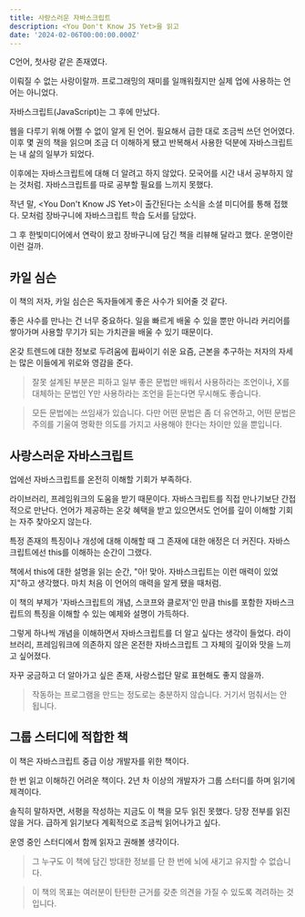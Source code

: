 ```yaml
---
title: 사랑스러운 자바스크립트
description: <You Don't Know JS Yet>을 읽고
date: '2024-02-06T00:00:00.000Z'
---
```


C언어, 첫사랑 같은 존재였다.

이뤄질 수 없는 사랑이랄까. 프로그래밍의 재미를 일깨워줬지만 실제 업에 사용하는 언어는 아니었다.

자바스크립트(JavaScript)는 그 후에 만났다.

웹을 다루기 위해 어쩔 수 없이 알게 된 언어. 필요해서 급한 대로 조금씩 쓰던 언어였다. 이후 몇 권의 책을 읽으며 조금 더 이해하게 됐고 반복해서 사용한 덕분에 자바스크립트는 내 삶의 일부가 되었다.

이후에는 자바스크립트에 대해 더 알려고 하지 않았다. 모국어를 시간 내서 공부하지 않는 것처럼. 자바스크립트를 따로 공부할 필요를 느끼지 못했다.

작년 말, \<You Don't Know JS Yet\>이 출간된다는 소식을 소셜 미디어를 통해 접했다. 모처럼 장바구니에 자바스크립트 학습 도서를 담았다.

그 후 한빛미디어에서 연락이 왔고 장바구니에 담긴 책을 리뷰해 달라고 했다. 운명이란 이런 걸까.

## 카일 심슨

이 책의 저자, 카일 심슨은 독자들에게 좋은 사수가 되어줄 것 같다.

좋은 사수를 만나는 건 너무 중요하다. 일을 빠르게 배울 수 있을 뿐만 아니라 커리어를 쌓아가며 사용할 무기가 되는 가치관을 배울 수 있기 때문이다.

온갖 트렌드에 대한 정보로 두려움에 휩싸이기 쉬운 요즘, 근본을 추구하는 저자의 자세는 많은 이들에게 위로와 영감을 준다.

> 잘못 설계된 부분은 피하고 일부 좋은 문법만 배워서 사용하라는 조언이나, X를 대체하는 문법인 Y만 사용하라는 조언을 듣는다면 무시해도 좋습니다.

> 모든 문법에는 쓰임새가 있습니다. 다만 어떤 문법은 좀 더 유연하고, 어떤 문법은 주의를 기울여 명확한 의도를 가지고 사용해야 한다는 차이만 있을 뿐입니다.

## 사랑스러운 자바스크립트

업에선 자바스크립트를 온전히 이해할 기회가 부족하다.

라이브러리, 프레임워크의 도움을 받기 때문이다. 자바스크립트를 직접 만나기보단 간접적으로 만난다. 언어가 제공하는 온갖 혜택을 받고 있으면서도 언어를 깊이 이해할 기회는 자주 찾아오지 않는다.

특정 존재의 특징이나 개성에 대해 이해할 때 그 존재에 대한 애정은 더 커진다. 자바스크립트에선 this를 이해하는 순간이 그랬다.

책에서 this에 대한 설명을 읽는 순간, "아! 맞아. 자바스크립트는 이런 매력이 있었지"하고 생각했다. 마치 처음 이 언어의 매력을 알게 됐을 때처럼.

이 책의 부제가 '자바스크립트의 개념, 스코프와 클로저'인 만큼 this를 포함한 자바스크립트의 특징을 이해할 수 있는 예제와 설명이 가득하다.

그렇게 하나씩 개념을 이해하면서 자바스크립트를 더 알고 싶다는 생각이 들었다. 라이브러리, 프레임워크에 의존하지 않은 온전한 자바스크립트 그 자체의 깊이와 맛을 느끼고 싶어졌다.

자꾸 궁금하고 더 알아가고 싶은 존재, 사랑스럽단 말로 표현해도 좋지 않을까.

> 작동하는 프로그램을 만드는 정도로는 충분하지 않습니다. 거기서 멈춰서는 안 됩니다.

## 그룹 스터디에 적합한 책

이 책은 자바스크립트 중급 이상 개발자를 위한 책이다.

한 번 읽고 이해하긴 어려운 책이다. 2년 차 이상의 개발자가 그룹 스터디를 하며 읽기에 제격이다.

솔직히 말하자면, 서평을 작성하는 지금도 이 책을 모두 읽진 못했다. 당장 전부를 읽진 않을 거다. 급하게 읽기보다 계획적으로 조금씩 읽어나가고 싶다.

운영 중인 스터디에서 함께 읽자고 권해볼 생각이다.

> 그 누구도 이 책에 담긴 방대한 정보를 단 한 번에 뇌에 새기고 유지할 수 없습니다.

> 이 책의 목표는 여러분이 탄탄한 근거를 갖춘 의견을 가질 수 있도록 격려하는 것입니다.
